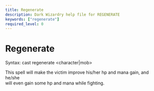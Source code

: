 ```yaml
---
title: Regenerate
description: Dark Wizardry help file for REGENERATE
keywords: ["regenerate"]
required_level: 0
---
```


# Regenerate

Syntax: cast regenerate \<character|mob\>  

This spell will make the victim improve his/her hp and mana gain, and he/she  
will even gain some hp and mana while fighting.